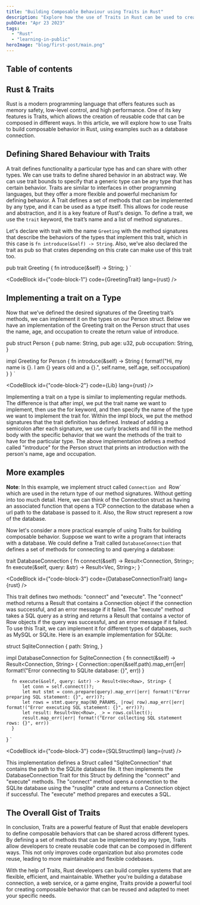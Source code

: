```yaml
---
title: "Building Composable Behaviour using Traits in Rust"
description: "Explore how the use of Traits in Rust can be used to create reusable and composable code that can be shared across different types"
pubDate: "Apr 23 2023"
tags: 
  - "Rust"
  - "learning-in-public"
heroImage: "blog/first-post/main.png"
---
```


## Table of contents

## Rust & Traits

Rust is a modern programming language that offers features such as memory safety, low-level control, and high performance. One of its key features is Traits, which allows the creation of reusable code that can be composed in different ways. In this article, we will explore how to use Traits to build composable behavior in Rust, using examples such as a database connection.


## Defining Shared Behaviour with Traits

A trait defines functionality a particular type has and can share with other types. We can use traits to define shared behavior in an abstract way. We can use trait bounds to specify that a generic type can be any type that has certain behavior. Traits are similar to interfaces in other programming languages, but they offer a more flexible and powerful mechanism for defining behavior. A Trait defines a set of methods that can be implemented by any type, and it can be used as a type itself. This allows for code reuse and abstraction, and it is a key feature of Rust's design. To define a trait, we use the `trait` keyword, the trait’s name and a list of method signatures..

Let's declare with trait with the name `Greeting` with the method signatures that describe the behaviors of the types that implement this trait, which in this case is `fn introduce(&self) -> String`.  Also, we’ve also declared the trait as pub so that crates depending on this crate can make use of this trait too.



  pub trait Greeting {
      fn introduce(&self) -> String;
  }
`

<CodeBlock id={"code-block-1"} code={GreetingTrait} lang={rust} />

## Implementing a trait on a Type

Now that we’ve defined the desired signatures of the Greeting trait’s methods, we can implement it on the types on our Person struct. Below we have an implementation of the Greeting trait on the Person struct that uses the name, age, and occupation to create the return value of introduce.

  pub struct Person {
      pub name: String,
      pub age: u32,
      pub occupation: String,
  }

  impl Greeting for Person {
    fn introduce(&self) -> String {
        format!("Hi, my name is {}. I am {} years old and a {}.", self.name, self.age, self.occupation)
    }
  }
`

<CodeBlock id={"code-block-2"} code={Lib} lang={rust} />

Implementing a trait on a type is similar to implementing regular methods. The difference is that after impl, we put the trait name we want to implement, then use the for keyword, and then specify the name of the type we want to implement the trait for. Within the impl block, we put the method signatures that the trait definition has defined. Instead of adding a semicolon after each signature, we use curly brackets and fill in the method body with the specific behavior that we want the methods of the trait to have for the particular type.
The above implementation defines a method called "introduce" for the Person struct that prints an introduction with the person's name, age and occupation.

## More examples

**Note**: In this example, we implement struct called `Connection and `Row` which are used in the return type of our method signatures. Without getting into too much detail. Here, we can think of the Connection struct as having an associated function that opens a TCP connection to the database when a url path to the database is passed to it. Also, the Row struct represent a row of the database. 


Now let's consider a more practical example of using Traits for building composable behavior. Suppose we want to write a program that interacts with a database. We could define a Trait called `DatabaseConnection` that defines a set of methods for connecting to and querying a database:

  trait DatabaseConnection {
      fn connect(&self) -> Result<Connection, String>;
      fn execute(&self, query: &str) -> Result<Vec<Row>, String>;
  }
`

<CodeBlock id={"code-block-3"} code={DatabaseConnectionTrait} lang={rust} />

This trait defines two methods: "connect" and "execute". The "connect" method returns a Result that contains a Connection object if the connection was successful, and an error message if it failed. The "execute" method takes a SQL query as a string and returns a Result that contains a vector of Row objects if the query was successful, and an error message if it failed. To use this Trait, we can implement it for different types of databases, such as MySQL or SQLite. Here is an example implementation for SQLite:

  struct SqliteConnection {
      path: String,
  }

  impl DatabaseConnection for SqliteConnection {
      fn connect(&self) -> Result<Connection, String> {
          Connection::open(&self.path).map_err(|err| format!("Error connecting to SQLite database: {}", err))
      }

      fn execute(&self, query: &str) -> Result<Vec<Row>, String> {
          let conn = self.connect()?;
          let mut stmt = conn.prepare(query).map_err(|err| format!("Error preparing SQL statement: {}", err))?;
          let rows = stmt.query_map(NO_PARAMS, |row| row).map_err(|err| format!("Error executing SQL statement: {}", err))?;
          let result: Result<Vec<Row>, _> = rows.collect();
          result.map_err(|err| format!("Error collecting SQL statement rows: {}", err))
      }
  }
`

<CodeBlock id={"code-block-3"} code={SQLStructImpl} lang={rust} />

This implementation defines a Struct called "SqliteConnection" that contains the path to the SQLite database file. It then implements the DatabaseConnection Trait for this Struct by defining the "connect" and "execute" methods. The "connect" method opens a connection to the SQLite database using the "rusqlite" crate and returns a Connection object if successful. The "execute" method prepares and executes a SQL.

## The Overall Gist of Traits

In conclusion, Traits are a powerful feature of Rust that enable developers to define composable behaviors that can be shared across different types. By defining a set of methods that can be implemented by any type, Traits allow developers to create reusable code that can be composed in different ways. This not only improves code organization but also promotes code reuse, leading to more maintainable and flexible codebases.

With the help of Traits, Rust developers can build complex systems that are flexible, efficient, and maintainable. Whether you're building a database connection, a web service, or a game engine, Traits provide a powerful tool for creating composable behavior that can be reused and adapted to meet your specific needs.
